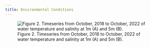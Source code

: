 ```yaml
---
title: Environmental Conditions
---
```


![Figure 2. Timeseries from October, 2018 to October, 2022 of water temperature and salinity at 1m (A) and 5m (B).](https://user-images.githubusercontent.com/67389727/202297622-f81d6c22-398d-40e4-bc84-a960508cff75.jpg)
